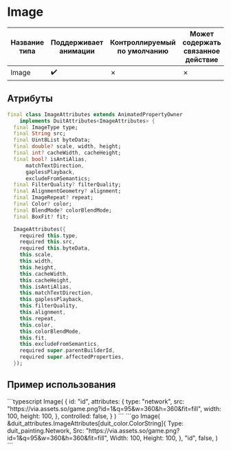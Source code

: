 
# Image

| Название типа| Поддерживает анимации | Контроллируемый по умолчанию | Может содержать связанное действие | Ссылка |
| - | - | - | - | - |
| Image | :heavy_check_mark: | &cross; | &cross; | [link](https://api.flutter.dev/flutter/widgets/Image-class.html) |

## Атрибуты

```dart
final class ImageAttributes extends AnimatedPropertyOwner
    implements DuitAttributes<ImageAttributes> {
  final ImageType type;
  final String src;
  final Uint8List byteData;
  final double? scale, width, height;
  final int? cacheWidth, cacheHeight;
  final bool? isAntiAlias,
      matchTextDirection,
      gaplessPlayback,
      excludeFromSemantics;
  final FilterQuality? filterQuality;
  final AlignmentGeometry? alignment;
  final ImageRepeat? repeat;
  final Color? color;
  final BlendMode? colorBlendMode;
  final BoxFit? fit;

  ImageAttributes({
    required this.type,
    required this.src,
    required this.byteData,
    this.scale,
    this.width,
    this.height,
    this.cacheWidth,
    this.cacheHeight,
    this.isAntiAlias,
    this.matchTextDirection,
    this.gaplessPlayback,
    this.filterQuality,
    this.alignment,
    this.repeat,
    this.color,
    this.colorBlendMode,
    this.fit,
    this.excludeFromSemantics,
    required super.parentBuilderId,
    required super.affectedProperties,
  });
```

## Пример использования

<Tabs groupId="lang">
  <TabItem value="ts" label="TypeScript" default>
    ```typescript
    Image(
        {
            id: "id",
            attributes: {
                type: "network",
                src: "https://via.assets.so/game.png?id=1&q=95&w=360&h=360&fit=fill",
                width: 100,
                height: 100,
            },
            controlled: false,
        }
    )
    ```
  </TabItem>
  <TabItem value="go" label="Go">
    ```go
	Image(
		&duit_attributes.ImageAttributes[duit_color.ColorString]{
			Type: duit_painting.Network,
			Src:  "https://via.assets.so/game.png?id=1&q=95&w=360&h=360&fit=fill",
			Width: 100,
			Height: 100,
		},
		"id",
		false,
	)
    ```
  </TabItem>
</Tabs>

